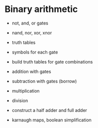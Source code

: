 # Binary arithmetic

- not, and, or gates
- nand, nor, xor, xnor
- truth tables
- symbols for each gate
- build truth tables for gate combinations

- addition with gates
- subtraction with gates (borrow)
- multiplication
- division

- construct a half adder and full adder

- karnaugh maps, boolean simplification